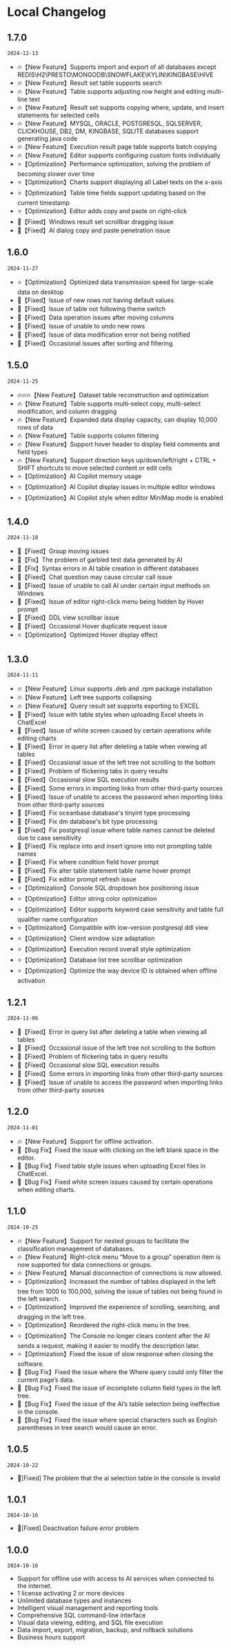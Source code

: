 # Local Changelog


## 1.7.0
`2024-12-13`
- 🔥【New Feature】Supports import and export of all databases except REDIS\H2\PRESTO\MONGODB\SNOWFLAKE\KYLIN\KINGBASE\HIVE
- 🔥【New Feature】Result set table supports search
- 🔥【New Feature】Table supports adjusting row height and editing multi-line text
- 🔥【New Feature】Result set supports copying where, update, and insert statements for selected cells
- 🔥【New Feature】MYSQL, ORACLE, POSTGRESQL, SQLSERVER, CLICKHOUSE, DB2, DM, KINGBASE, SQLITE databases support generating java code
- 🔥【New Feature】Execution result page table supports batch copying
- 🔥【New Feature】Editor supports configuring custom fonts individually
- ⭐【Optimization】Performance optimization, solving the problem of becoming slower over time
- ⭐【Optimization】Charts support displaying all Label texts on the x-axis
- ⭐【Optimization】Table time fields support updating based on the current timestamp
- ⭐【Optimization】Editor adds copy and paste on right-click
- 🐞【Fixed】Windows result set scrollbar dragging issue
- 🐞【Fixed】AI dialog copy and paste penetration issue


## 1.6.0
`2024-11-27`
- ⭐【Optimization】Optimized data transmission speed for large-scale data on desktop
- 🐞【Fixed】Issue of new rows not having default values
- 🐞【Fixed】Issue of table not following theme switch
- 🐞【Fixed】Data operation issues after moving columns
- 🐞【Fixed】Issue of unable to undo new rows
- 🐞【Fixed】Issue of data modification error not being notified
- 🐞【Fixed】Occasional issues after sorting and filtering

## 1.5.0
`2024-11-25`
- 🔥🔥🔥【New Feature】Dataset table reconstruction and optimization
- 🔥【New Feature】Table supports multi-select copy, multi-select modification, and column dragging
- 🔥【New Feature】Expanded data display capacity, can display 10,000 rows of data
- 🔥【New Feature】Table supports column filtering
- 🔥【New Feature】Support hover header to display field comments and field types
- 🔥【New Feature】Support direction keys up/down/left/right + CTRL + SHIFT shortcuts to move selected content or edit cells
- ⭐【Optimization】AI Copilot memory usage
- ⭐【Optimization】AI Copilot display issues in multiple editor windows
- ⭐【Optimization】AI Copilot style when editor MiniMap mode is enabled


## 1.4.0
`2024-11-18`
- 🐞【Fixed】Group moving issues
- 🐞【Fix】The problem of garbled test data generated by AI
- 🐞【Fix】Syntax errors in AI table creation in different databases
- 🐞【Fixed】Chat question may cause circular call issue
- 🐞【Fixed】Issue of unable to call AI under certain input methods on Windows
- 🐞【Fixed】Issue of editor right-click menu being hidden by Hover prompt
- 🐞【Fixed】DDL view scrollbar issue
- 🐞【Fixed】Occasional Hover duplicate request issue
- ⭐【Optimization】Optimized Hover display effect

## 1.3.0
`2024-11-11`
- 🔥【New Feature】Linux supports .deb and .rpm package installation
- 🔥【New Feature】Left tree supports collapsing
- 🔥【New Feature】Query result set supports exporting to EXCEL
- 🐞【Fixed】Issue with table styles when uploading Excel sheets in ChatExcel
- 🐞【Fixed】Issue of white screen caused by certain operations while editing charts
- 🐞【Fixed】Error in query list after deleting a table when viewing all tables
- 🐞【Fixed】Occasional issue of the left tree not scrolling to the bottom
- 🐞【Fixed】Problem of flickering tabs in query results
- 🐞【Fixed】Occasional slow SQL execution results
- 🐞【Fixed】Some errors in importing links from other third-party sources
- 🐞【Fixed】Issue of unable to access the password when importing links from other third-party sources
- 🐞【Fixed】Fix oceanbase database's tinyint type processing
- 🐞【Fixed】Fix dm database's bit type processing
- 🐞【Fixed】Fix postgresql issue where table names cannot be deleted due to case sensitivity
- 🐞【Fixed】Fix replace into and insert ignore into not prompting table names
- 🐞【Fixed】Fix where condition field hover prompt
- 🐞【Fixed】Fix alter table statement table name hover prompt
- 🐞【Fixed】Fix editor prompt refresh issue
- ⭐【Optimization】Console SQL dropdown box positioning issue
- ⭐【Optimization】Editor string color optimization
- ⭐【Optimization】Editor supports keyword case sensitivity and table full qualifier name configuration
- ⭐【Optimization】Compatible with low-version postgresql ddl view
- ⭐【Optimization】Client window size adaptation
- ⭐【Optimization】Execution record overall style optimization
- ⭐【Optimization】Database list tree scrollbar optimization
- ⭐【Optimization】Optimize the way device ID is obtained when offline activation

## 1.2.1
`2024-11-06`
- 🐞【Fixed】Error in query list after deleting a table when viewing all tables
- 🐞【Fixed】Occasional issue of the left tree not scrolling to the bottom
- 🐞【Fixed】Problem of flickering tabs in query results
- 🐞【Fixed】Occasional slow SQL execution results
- 🐞【Fixed】Some errors in importing links from other third-party sources
- 🐞【Fixed】Issue of unable to access the password when importing links from other third-party sources

## 1.2.0
`2024-11-01`
- 🔥【New Feature】Support for offline activation.
- 🐞【Bug Fix】Fixed the issue with clicking on the left blank space in the editor.
- 🐞【Bug Fix】Fixed table style issues when uploading Excel files in ChatExcel.
- 🐞【Bug Fix】Fixed white screen issues caused by certain operations when editing charts.

## 1.1.0
`2024-10-25`
- 🔥【New Feature】Support for nested groups to facilitate the classification management of databases.
- 🔥【New Feature】Right-click menu “Move to a group” operation item is now supported for data connections or groups.
- 🔥【New Feature】Manual disconnection of connections is now allowed.
- ⭐【Optimization】Increased the number of tables displayed in the left tree from 1000 to 100,000, solving the issue of tables not being found in the left search.
- ⭐【Optimization】Improved the experience of scrolling, searching, and dragging in the left tree.
- ⭐【Optimization】Reordered the right-click menu in the tree.
- ⭐【Optimization】The Console no longer clears content after the AI sends a request, making it easier to modify the description later.
- ⭐【Optimization】Fixed the issue of slow response when closing the software.
- 🐞【Bug Fix】Fixed the issue where the Where query could only filter the current page’s data.
- 🐞【Bug Fix】Fixed the issue of incomplete column field types in the left tree.
- 🐞【Bug Fix】Fixed the issue of the AI’s table selection being ineffective in the console.
- 🐞【Bug Fix】Fixed the issue where special characters such as English parentheses in tree search would cause an error.


## 1.0.5
`2024-10-22`
- 🐞[Fixed] The problem that the ai selection table in the console is invalid

## 1.0.1

`2024-10-16`
- 🐞[Fixed] Deactivation failure error problem

## 1.0.0

`2024-10-16`
- Support for offline use with access to AI services when connected to the internet.
- 1 license activating 2 or more devices
- Unlimited database types and instances
- Intelligent visual management and reporting tools
- Comprehensive SQL command-line interface
- Visual data viewing, editing, and SQL file execution
- Data import, export, migration, backup, and rollback solutions
- Business hours support